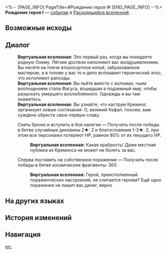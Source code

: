 <%-- [PAGE_INFO]
PageTitle=#Рождение героя I#
[END_PAGE_INFO] --%>
{{Дополнить}}
{{ВВ Событие Инфобокс
|id                 = 25901
|Название           = 
|Изображение        = Событие ВВ Бормочущий.png
|Испытание_в_вв     = 
|Испытание_в_рое    = 
|Испытание_в_зиш    = 
|Испытание_в_рв     = Неизвестно
|Испытание_в_облнеп = 
|Требования         = 
|Пред               = 
|След               = 
|Упоминания         = 
|Порядок            = 
|Порядок_рв         = 142
}}
'''Рождение героя I''' — [[Расходящаяся вселенная/События|событие]] в [[Расходящаяся вселенная|Расходящейся вселенной]].

==Возможные исходы==
{{Возможные исходы
|Выбор_1 = Снять броню и вступить в бой налегке
|Результат_1 = Получить после победы в битве случайные диковины 2★: 2 и благословения 1-3★: 2, при этом все персонажи потеряют НР, равное 80% от их текущего НР.

|Выбор_2 = Сперва поставить на собственное поражение
|Результат_2 = Получить после победы в битве космические фрагменты: 300.
}}

==Диалог==
{{Диалог Начало}}
:'''Виртуальная вселенная:''' Это первый раз, когда вы покидаете родную Охему. Лёгкие доспехи наполняют вас воодушевлением. Вы несёте на плече второсортное копьё, забракованное мастером, а в голове у вас то и дело всплывает героический эпос, что исполняют рапсоды.
:'''Виртуальная вселенная:''' Вы пьёте вместе с волнами, чьим воплощением стала Фагуса, вошедшая в подземный мир, чтобы разыскать умершего возлюбленного. Однажды и вы там окажетесь.
:'''Виртуальная вселенная:''' Вы узнаёте, что каструм Кремнос организует новые состязания. О, великий Кефал, похоже, вам суждено обрести свою первую славу.
:{{Диалог|Звезда}} Снять броню и вступить в бой налегке &mdash; Получить после победы в битве случайные диковины 2★: 2 и благословения 1-3★: 2, при этом все персонажи потеряют НР, равное 80% от их текущего НР.
::'''Виртуальная вселенная:''' Какая храбрость! Даже местная публика из Кремноса не может не болеть за вас.
:{{Диалог|Звезда}} Сперва поставить на собственное поражение &mdash; Получить после победы в битве космические фрагменты: 300.
::'''Виртуальная вселенная:''' Герой, преисполненный пораженческих настроений, не считается героем? Ещё одно поражение не лишит вас денег, верно
{{Диалог Конец}}

==На других языках==
{{На других языках
|en   = Birth of a Hero (I)
|zhs  = 英雄的诞生（其一）
|zht  = 英雄的誕生（其一）
|ja   = {{Rubi|英雄|えいゆう}}の{{Rubi|誕生|たんじょう}}（その1）
|ko   = 영웅의 탄생 (1)
|es   = El nacimiento de un héroe I
|fr   = Naissance d'un héros (I)
|ru   = Рождение героя I
|th   = กำเนิดวีรชน (I)
|vi   = Sự Ra Đời Của Anh Hùng (I)
|de   = Geburt eines Helden (I)
|id   = Lahirnya Pahlawan 1
|pt   = O Nascimento de um Herói (I)
}}

==История изменений==
{{История изменений|3.5}}

==Навигация==
{{События ВВ Навбокс}}

[[en:]]